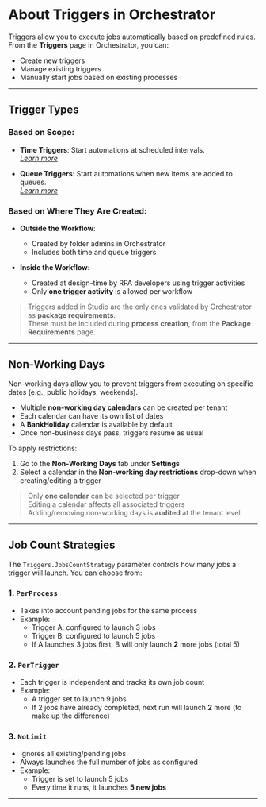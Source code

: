 # About Triggers in Orchestrator

Triggers allow you to execute jobs automatically based on predefined rules. From the **Triggers** page in Orchestrator, you can:
- Create new triggers
- Manage existing triggers
- Manually start jobs based on existing processes

---

## Trigger Types

### Based on Scope:
- **Time Triggers**: Start automations at scheduled intervals.  
  *[Learn more](#)*

- **Queue Triggers**: Start automations when new items are added to queues.  
  *[Learn more](#)*

### Based on Where They Are Created:
- **Outside the Workflow**:
  - Created by folder admins in Orchestrator
  - Includes both time and queue triggers

- **Inside the Workflow**:
  - Created at design-time by RPA developers using trigger activities
  - Only **one trigger activity** is allowed per workflow

> Triggers added in Studio are the only ones validated by Orchestrator as **package requirements**.  
> These must be included during **process creation**, from the **Package Requirements** page.

---

## Non-Working Days

Non-working days allow you to prevent triggers from executing on specific dates (e.g., public holidays, weekends).

- Multiple **non-working day calendars** can be created per tenant
- Each calendar can have its own list of dates
- A **BankHoliday** calendar is available by default
- Once non-business days pass, triggers resume as usual

To apply restrictions:
1. Go to the **Non-Working Days** tab under **Settings**
2. Select a calendar in the **Non-working day restrictions** drop-down when creating/editing a trigger

> Only **one calendar** can be selected per trigger  
> Editing a calendar affects all associated triggers  
> Adding/removing non-working days is **audited** at the tenant level

---

## Job Count Strategies

The `Triggers.JobsCountStrategy` parameter controls how many jobs a trigger will launch. You can choose from:

### 1. `PerProcess`
- Takes into account pending jobs for the same process
- Example:  
  - Trigger A: configured to launch 3 jobs  
  - Trigger B: configured to launch 5 jobs  
  - If A launches 3 jobs first, B will only launch **2** more jobs (total 5)

### 2. `PerTrigger`
- Each trigger is independent and tracks its own job count
- Example:  
  - A trigger set to launch 9 jobs  
  - If 2 jobs have already completed, next run will launch **2** more (to make up the difference)

### 3. `NoLimit`
- Ignores all existing/pending jobs
- Always launches the full number of jobs as configured  
- Example:  
  - Trigger is set to launch 5 jobs  
  - Every time it runs, it launches **5 new jobs**

---
